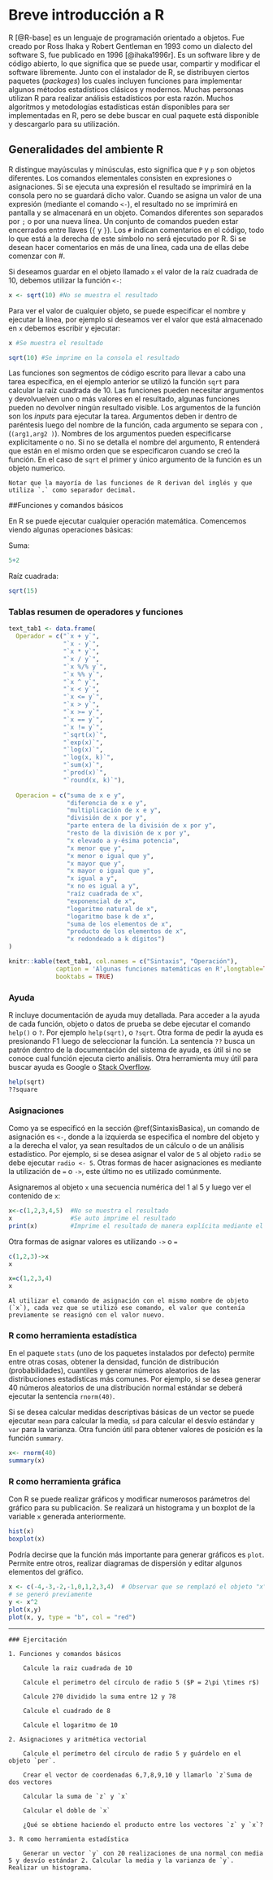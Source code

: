 # Breve introducción a R {#intro}

R [@R-base] es un lenguaje de programación orientado a objetos. Fue creado por Ross Ihaka y Robert Gentleman en 1993 como un dialecto del software S, fue publicado en 1996 [@ihaka1996r]. Es un software libre y de código abierto, lo que significa que se puede usar, compartir y modificar el software libremente. Junto con el instalador de R, se distribuyen ciertos paquetes (*packages*) los cuales incluyen funciones para implementar algunos métodos estadísticos clásicos y modernos. Muchas personas utilizan R para realizar análisis estadísticos por esta razón. Muchos algoritmos y metodologías estadísticas están disponibles para ser implementadas en R, pero se debe buscar en cual paquete está disponible y descargarlo para su utilización.

## Generalidades del ambiente R {#SintaxisBasica}

R distingue mayúsculas y minúsculas, esto significa que `P` y `p` son objetos diferentes. Los comandos elementales consisten en expresiones o asignaciones. Si se ejecuta una expresión el resultado se imprimirá en la consola pero no se guardará dicho valor. Cuando se asigna un valor de una expresión (mediante el comando `<-`), el resultado no se imprimirá en pantalla y se almacenará en un objeto. Comandos diferentes son separados por `;` o por una nueva línea. Un conjunto de comandos pueden estar encerrados entre llaves (`{` y `}`). Los `#` indican comentarios en el código, todo lo que está a la derecha de este símbolo no será ejecutado por R. Si se desean hacer comentarios en más de una línea, cada una de ellas debe comenzar con #. 

Si deseamos guardar en el objeto llamado `x` el valor de la raíz cuadrada de 10, debemos utilizar la función `<-`:

```r
x <- sqrt(10) #No se muestra el resultado
```

Para ver el valor de cualquier objeto, se puede especificar el nombre y ejecutar la línea, por ejemplo si deseamos ver el valor que está almacenado en `x` debemos escribir y ejecutar:

```r
x #Se muestra el resultado
```

```r
sqrt(10) #Se imprime en la consola el resultado
```

Las funciones son segmentos de código escrito para llevar a cabo una tarea específica, en el ejemplo anterior se utilizó la función `sqrt` para calcular la raíz cuadrada de 10. Las funciones pueden necesitar argumentos y devolvuelven uno o más valores en el resultado, algunas funciones pueden no devolver ningún resultado visible. Los argumentos de la función son los *inputs* para ejecutar la tarea. Argumentos deben ir dentro de paréntesis luego del nombre de la función, cada argumento se separa con `,` (`(arg1,arg2 )`). Nombres de los argumentos pueden especificarse explicitamente o no. Si no se detalla el nombre del argumento, R entenderá que están en el mismo orden que se especificaron cuando se creó la función. En el caso de `sqrt` el primer y único argumento de la función es un objeto numerico. 

```block
Notar que la mayoría de las funciones de R derivan del inglés y que utiliza `.` como separador decimal.
```


##Funciones y comandos básicos

En R se puede ejecutar cualquier operación matemática. Comencemos viendo algunas operaciones básicas:

Suma:
```r
5+2
```

Raíz cuadrada:
```r
sqrt(15)
```


### Tablas resumen de operadores y funciones {#tablas_resumen}

```r
text_tab1 <- data.frame(
  Operador = c("`x + y`", 
               "`x - y`", 
               "`x * y`", 
               "`x / y`",
               "`x %/% y`",
               "`x %% y`",
               "`x ^ y`", 
               "`x < y`",
               "`x <= y`",
               "`x > y`",
               "`x >= y`",
               "`x == y`",
               "`x != y`",
               "`sqrt(x)`",
               "`exp(x)`",
               "`log(x)`",
               "`log(x, k)`",
               "`sum(x)`",
               "`prod(x)`",
               "`round(x, k)`"),
  
  Operacion = c("suma de x e y",
                "diferencia de x e y",
                "multiplicación de x e y", 
                "división de x por y", 
                "parte entera de la división de x por y",
                "resto de la división de x por y",
                "x elevado a y-ésima potencia",
                "x menor que y",
                "x menor o igual que y",
                "x mayor que y",
                "x mayor o igual que y",
                "x igual a y",
                "x no es igual a y",
                "raíz cuadrada de x",
                "exponencial de x",
                "logaritmo natural de x",
                "logaritmo base k de x",
                "suma de los elementos de x",
                "producto de los elementos de x",
                "x redondeado a k dígitos")
)

knitr::kable(text_tab1, col.names = c("Sintaxis", "Operación"),
             caption = 'Algunas funciones matemáticas en R',longtable=TRUE,
             booktabs = TRUE)
```


### Ayuda

R incluye documentación de ayuda muy detallada. Para acceder a la ayuda de cada función, objeto o datos de prueba se debe ejecutar el comando `help()` o `?`. Por ejemplo `help(sqrt)`, o `?sqrt`. Otra forma de pedir la ayuda es presionando F1 luego de seleccionar la función. La sentencia `??` busca un patrón dentro de la documentación del sistema de ayuda, es útil si no se conoce cual función ejecuta cierto análisis. Otra herramienta muy útil para buscar ayuda es Google o [Stack Overflow](https://stackoverflow.com/). 

```r
help(sqrt)
??square
```

### Asignaciones

Como ya se especificó en la sección \@ref(SintaxisBasica), un comando de asignación es `<-`, donde a la izquierda se especifica el nombre del objeto y a la derecha el valor, ya sean resultados de un cálculo o de un análisis estadístico. Por ejemplo, si se desea asignar el valor de `5` al objeto `radio` se debe ejecutar `radio <- 5`. Otras formas de hacer asignaciones es mediante la utilización de `=` o `->`, este último no es utilizado comúnmente.

Asignaremos al objeto `x` una secuencia numérica del 1 al 5 y luego ver el contenido de `x`:
```r
x<-c(1,2,3,4,5)  #No se muestra el resultado
x                #Se auto imprime el resultado
print(x)         #Imprime el resultado de manera explícita mediante el comando print 
```

Otra formas de asignar valores es utilizando `->` o `=`

```r
c(1,2,3)->x
x

x=c(1,2,3,4)
x
```


```block
Al utilizar el comando de asignación con el mismo nombre de objeto (`x`), cada vez que se utilizó ese comando, el valor que contenía previamente se reasignó con el valor nuevo. 
```


### R como herramienta estadística

En el paquete `stats` (uno de los paquetes instalados por defecto) permite entre otras cosas, obtener la densidad, función de distribución (probabilidades), cuantiles y generar números aleatorios de las distribuciones estadísticas más comunes. Por ejemplo, si se desea generar 40 números aleatorios de una distribución normal estándar se deberá ejecutar la sentencia `rnorm(40)`.

Si se desea calcular medidas descriptivas básicas de un vector se puede ejecutar `mean` para calcular la media, `sd` para calcular el desvío estándar y `var` para la varianza. Otra función útil para obtener valores de posición es la función `summary`.

```r
x<- rnorm(40)
summary(x)
```


### R como herramienta gráfica

Con R se puede realizar gráficos y modificar numerosos parámetros del gráfico para su publicación. Se realizará un histograma y un boxplot de la variable `x` generada anteriormente. 

```r
hist(x)
boxplot(x)
```

Podría decirse que la función más importante para generar gráficos es `plot`. Permite entre otros, realizar diagramas de dispersión y editar algunos elementos del gráfico. 

```r
x <- c(-4,-3,-2,-1,0,1,2,3,4)  # Observar que se remplazó el objeto "x" que 
# se generó previamente
y <- x^2
plot(x,y)
plot(x, y, type = "b", col = "red")
```


---

```block
### Ejercitación
```



```block

1. Funciones y comandos básicos
    
    Calcule la raiz cuadrada de 10

    Calcule el perimetro del círculo de radio 5 ($P = 2\pi \times r$) 

    Calcule 270 dividido la suma entre 12 y 78 

    Calcule el cuadrado de 8

    Calcule el logaritmo de 10
    
2. Asignaciones y aritmética vectorial

    Calcule el perímetro del círculo de radio 5 y guárdelo en el objeto `per`. 

    Crear el vector de coordenadas 6,7,8,9,10 y llamarlo `z`Suma de dos vectores

    Calcular la suma de `z` y `x`

    Calcular el doble de `x` 

    ¿Qué se obtiene haciendo el producto entre los vectores `z` y `x`?

3. R como herramienta estadística
     
    Generar un vector `y` con 20 realizaciones de una normal con media 5 y desvío estándar 2. Calcular la media y la varianza de `y`. Realizar un histograma.

```




